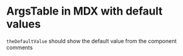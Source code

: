 
<Meta title='Addons/Docs/DocButtonDefaultValue' />

# ArgsTable in MDX with default values

`theDefaultValue` should show the default value from the component comments

<ArgsTable of={DocButtonComponent}/>
